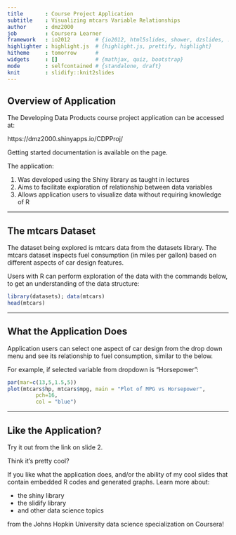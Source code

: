```yaml
---
title       : Course Project Application
subtitle    : Visualizing mtcars Variable Relationships
author      : dmz2000
job         : Coursera Learner
framework   : io2012        # {io2012, html5slides, shower, dzslides, ...}
highlighter : highlight.js  # {highlight.js, prettify, highlight}
hitheme     : tomorrow      # 
widgets     : []            # {mathjax, quiz, bootstrap}
mode        : selfcontained # {standalone, draft}
knit        : slidify::knit2slides
---
```


## Overview of Application

The Developing Data Products course project application can be accessed at:

https://dmz2000.shinyapps.io/CDPProj/

Getting started documentation is available on the page.

The application:

1. Was developed using the Shiny library as taught in lectures
2. Aims to facilitate exploration of relationship between data variables
3. Allows application users to visualize data without requiring knowledge of R  

--- 

## The mtcars Dataset

The dataset being explored is mtcars data from the datasets library. The mtcars dataset inspects fuel consumption (in miles per gallon) based on different aspects of car design features. 

Users with R can perform exploration of the data with the commands below, to get an understanding of the data structure:
```r
library(datasets); data(mtcars)
head(mtcars)
```

--- 

## What the Application Does

Application users can select one aspect of car design from the drop down menu and see its relationship to fuel consumption, similar to the below.

For example, if selected variable from dropdown is "Horsepower":

```r
par(mar=c(13,5,1.5,5))
plot(mtcars$hp, mtcars$mpg, main = "Plot of MPG vs Horsepower",         
         pch=16,
         col = "blue")    
```

--- 

## Like the Application?

Try it out from the link on slide 2. 

Think it's pretty cool? 

If you like what the application does, and/or the ability of my cool slides that contain embedded R codes and generated graphs. Learn more about:

- the shiny library
- the slidify library
- and other data science topics

from the Johns Hopkin University data science specialization on Coursera!


